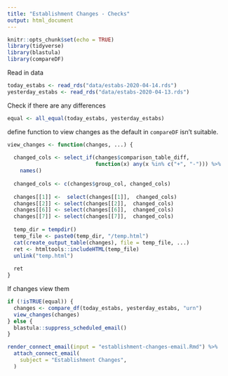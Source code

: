 ```yaml
---
title: "Establishment Changes - Checks"
output: html_document
---
```


```r
knitr::opts_chunk$set(echo = TRUE)
library(tidyverse)
library(blastula)
library(compareDF)
```


Read in data

```r
today_estabs <- read_rds("data/estabs-2020-04-14.rds")
yesterday_estabs <- read_rds("data/estabs-2020-04-13.rds")
```

Check if there are any differences

```r
equal <- all_equal(today_estabs, yesterday_estabs)
```

define function to view changes as the default in `compareDF` isn't suitable.

```r
view_changes <- function(changes, ...) {
  
  changed_cols <- select_if(changes$comparison_table_diff,
                            function(x) any(x %in% c("+", "-"))) %>%
    names()
  
  changed_cols <- c(changes$group_col, changed_cols)
  
  changes[[1]] <-  select(changes[[1]],  changed_cols)
  changes[[2]] <- select(changes[[2]],  changed_cols)
  changes[[6]] <- select(changes[[6]],  changed_cols)
  changes[[7]] <- select(changes[[7]],  changed_cols)
  
  temp_dir = tempdir()
  temp_file <- paste0(temp_dir, "/temp.html")
  cat(create_output_table(changes), file = temp_file, ...)
  ret <- htmltools::includeHTML(temp_file)
  unlink("temp.html") 
  
  ret
}
```

If changes view them

```r
if (!isTRUE(equal)) {
  changes <- compare_df(today_estabs, yesterday_estabs, "urn")
  view_changes(changes)
} else {
  blastula::suppress_scheduled_email()
}

```

```r
render_connect_email(input = "establishment-changes-email.Rmd") %>%
  attach_connect_email(
    subject = "Establishment Changes",
  )
```


